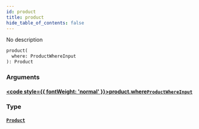 ```yaml
---
id: product
title: product
hide_table_of_contents: false
---
```








No description

```graphql
product(
  where: ProductWhereInput
): Product
```


### Arguments

#### [<code style={{ fontWeight: 'normal' }}>product.<b>where</b></code>](#)<Bullet />[`ProductWhereInput`](/docs/api/inputs/product-where-input) <Badge class="secondary" text="input"/>
> 
> 

### Type

#### [`Product`](/docs/api/objects/product) <Badge class="secondary" text="object"/>
> 
> 





